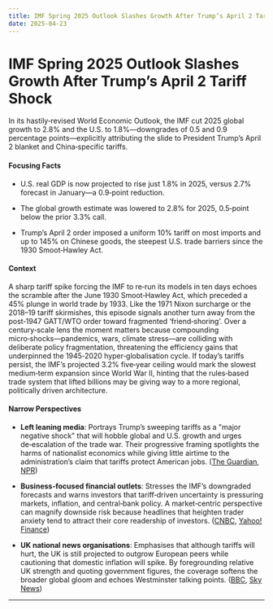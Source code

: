 ```yaml
---
title: IMF Spring 2025 Outlook Slashes Growth After Trump’s April 2 Tariff Shock
date: 2025-04-23
---
```


# IMF Spring 2025 Outlook Slashes Growth After Trump’s April 2 Tariff Shock

In its hastily‑revised World Economic Outlook, the IMF cut 2025 global growth to 2.8% and the U.S. to 1.8%—downgrades of 0.5 and 0.9 percentage points—explicitly attributing the slide to President Trump’s April 2 blanket and China‑specific tariffs.

#### Focusing Facts

- U.S. real GDP is now projected to rise just 1.8% in 2025, versus 2.7% forecast in January—a 0.9‑point reduction.

- The global growth estimate was lowered to 2.8% for 2025, 0.5‑point below the prior 3.3% call.

- Trump’s April 2 order imposed a uniform 10% tariff on most imports and up to 145% on Chinese goods, the steepest U.S. trade barriers since the 1930 Smoot‑Hawley Act.

#### Context

A sharp tariff spike forcing the IMF to re‑run its models in ten days echoes the scramble after the June 1930 Smoot‑Hawley Act, which preceded a 45% plunge in world trade by 1933.  Like the 1971 Nixon surcharge or the 2018–19 tariff skirmishes, this episode signals another turn away from the post‑1947 GATT/​WTO order toward fragmented ‘friend‑shoring’.  Over a century‑scale lens the moment matters because compounding micro‑shocks—pandemics, wars, climate stress—are colliding with deliberate policy fragmentation, threatening the efficiency gains that underpinned the 1945‑2020 hyper‑globalisation cycle.  If today’s tariffs persist, the IMF’s projected 3.2% five‑year ceiling would mark the slowest medium‑term expansion since World War II, hinting that the rules‑based trade system that lifted billions may be giving way to a more regional, politically driven architecture.

#### Narrow Perspectives

- **Left leaning media**: Portrays Trump’s sweeping tariffs as a "major negative shock" that will hobble global and U.S. growth and urges de‑escalation of the trade war. Their progressive framing spotlights the harms of nationalist economics while giving little airtime to the administration’s claim that tariffs protect American jobs. ([The Guardian](https://www.theguardian.com/business/2025/apr/22/imf-major-negative-shock-trump-tariffs-uk), [NPR](https://www.npr.org/2025/04/22/nx-s1-5372588/trump-tariffs-imf-trade-world-economy))

- **Business‑focused financial outlets**: Stresses the IMF’s downgraded forecasts and warns investors that tariff‑driven uncertainty is pressuring markets, inflation, and central‑bank policy. A market‑centric perspective can magnify downside risk because headlines that heighten trader anxiety tend to attract their core readership of investors. ([CNBC](https://www.cnbc.com/2025/04/22/imf-slashes-us-growth-forecast-by-nearly-one-percentage-point.html), [Yahoo! Finance](https://finance.yahoo.com/news/imf-expects-significant-slowdown-in-2025-from-trump-tariffs-and-economic-uncertainty-130043437.html))

- **UK national news organisations**: Emphasises that although tariffs will hurt, the UK is still projected to outgrow European peers while cautioning that domestic inflation will spike. By foregrounding relative UK strength and quoting government figures, the coverage softens the broader global gloom and echoes Westminster talking points. ([BBC](https://www.bbc.com/news/articles/czx415erwkwo?xtor=AL-72-%255Bpartner%255D-%255Binforadio%255D-%255Bheadline%255D-%255Bnews%255D-%255Bbizdev%255D-%255Bisapi%255D), [Sky News](https://news.sky.com/story/uk-economy-will-be-among-hardest-hit-by-global-trade-war-imf-warns-13353585))

---
